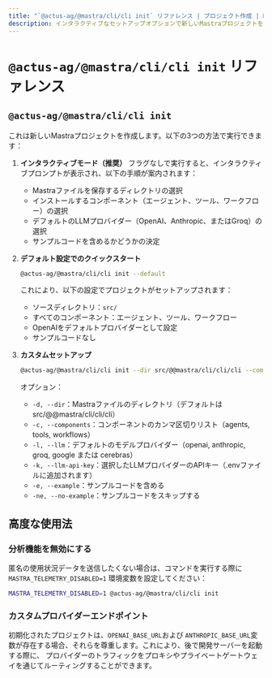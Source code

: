 ```yaml
---
title: "`@actus-ag/@mastra/cli/cli init` リファレンス | プロジェクト作成 | Mastra CLI"
description: インタラクティブなセットアップオプションで新しいMastraプロジェクトを作成する「@actus-ag/@mastra/cli/cli init」コマンドのドキュメント。
---
```


# `@actus-ag/@mastra/cli/cli init` リファレンス

## `@actus-ag/@mastra/cli/cli init`

これは新しいMastraプロジェクトを作成します。以下の3つの方法で実行できます：

1. **インタラクティブモード（推奨）**
   フラグなしで実行すると、インタラクティブプロンプトが表示され、以下の手順が案内されます：

   - Mastraファイルを保存するディレクトリの選択
   - インストールするコンポーネント（エージェント、ツール、ワークフロー）の選択
   - デフォルトのLLMプロバイダー（OpenAI、Anthropic、またはGroq）の選択
   - サンプルコードを含めるかどうかの決定

2. **デフォルト設定でのクイックスタート**

   ```bash
   @actus-ag/@mastra/cli/cli init --default
   ```

   これにより、以下の設定でプロジェクトがセットアップされます：

   - ソースディレクトリ：`src/`
   - すべてのコンポーネント：エージェント、ツール、ワークフロー
   - OpenAIをデフォルトプロバイダーとして設定
   - サンプルコードなし

3. **カスタムセットアップ**
   ```bash
   @actus-ag/@mastra/cli/cli init --dir src/@@mastra/cli/cli/cli --components agents,tools --llm openai --example
   ```
   オプション：
   - `-d, --dir`：Mastraファイルのディレクトリ（デフォルトはsrc/@@mastra/cli/cli/cli）
   - `-c, --components`：コンポーネントのカンマ区切りリスト（agents, tools, workflows）
   - `-l, --llm`：デフォルトのモデルプロバイダー（openai, anthropic, groq, google または cerebras）
   - `-k, --llm-api-key`：選択したLLMプロバイダーのAPIキー（.envファイルに追加されます）
   - `-e, --example`：サンプルコードを含める
   - `-ne, --no-example`：サンプルコードをスキップする

## 高度な使用法

### 分析機能を無効にする

匿名の使用状況データを送信したくない場合は、コマンドを実行する際に
`MASTRA_TELEMETRY_DISABLED=1` 環境変数を設定してください：

```bash
MASTRA_TELEMETRY_DISABLED=1 @actus-ag/@mastra/cli/cli init
```

### カスタムプロバイダーエンドポイント

初期化されたプロジェクトは、`OPENAI_BASE_URL`および
`ANTHROPIC_BASE_URL`変数が存在する場合、それらを尊重します。これにより、後で開発サーバーを起動する際に、
プロバイダーのトラフィックをプロキシやプライベートゲートウェイを通じてルーティングすることができます。
